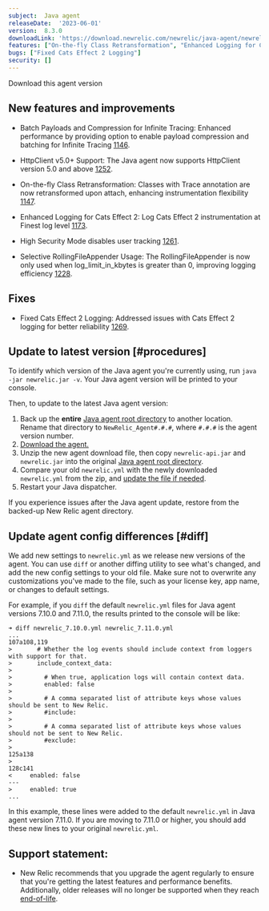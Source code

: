 ```yaml
---
subject:  Java agent
releaseDate:  '2023-06-01'
version:  8.3.0
downloadLink: 'https://download.newrelic.com/newrelic/java-agent/newrelic-agent/8.3.0/'
features: ["On-the-fly Class Retransformation", "Enhanced Logging for Cats Effect 2", "Batched Payload and Compression for Infinite Tracing", "HttpClient v5.0+ Support", "High Security Mode disables user tracking", "Updated JFR Version", "Selective RollingFileAppender Usage"]
bugs: ["Fixed Cats Effect 2 Logging"]
security: []
---
```


<ButtonGroup>
  <ButtonLink
    role="button"
    to="https://download.newrelic.com/newrelic/java-agent/newrelic-agent/8.3.0/"
    variant="primary"
  >
    Download this agent version
  </ButtonLink>
</ButtonGroup>

## New features and improvements

* Batch Payloads and Compression for Infinite Tracing: Enhanced performance by providing option to enable payload compression and batching for Infinite Tracing [1146](https://github.com/newrelic/newrelic-java-agent/pull/1146).

* HttpClient v5.0+ Support: The Java agent now supports HttpClient version 5.0 and above [1252](https://github.com/newrelic/newrelic-java-agent/pull/1252).

* On-the-fly Class Retransformation: Classes with Trace annotation are now retransformed upon attach, enhancing instrumentation flexibility [1147](https://github.com/newrelic/newrelic-java-agent/pull/1147).

* Enhanced Logging for Cats Effect 2: Log Cats Effect 2 instrumentation at Finest log level [1173](https://github.com/newrelic/newrelic-java-agent/pull/1173).

* High Security Mode disables user tracking
[1261](https://github.com/newrelic/newrelic-java-agent/pull/1261).

* Selective RollingFileAppender Usage: The RollingFileAppender is now only used when log_limit_in_kbytes is greater than 0, improving logging efficiency [1228](https://github.com/newrelic/newrelic-java-agent/pull/1228).
## Fixes

* Fixed Cats Effect 2 Logging: Addressed issues with Cats Effect 2 logging for better reliability [1269](https://github.com/newrelic/newrelic-java-agent/pull/1269).


## Update to latest version [#procedures]

To identify which version of the Java agent you're currently using, run `java -jar newrelic.jar -v`. Your Java agent version will be printed to your console.

Then, to update to the latest Java agent version:

1. Back up the **entire** [Java agent root directory](/docs/agents/manage-apm-agents/troubleshooting/find-agent-root-directory#java-agent) to another location. Rename that directory to `NewRelic_Agent#.#.#`, where `#.#.#` is the agent version number.
2. [Download the agent.](/docs/release-notes/agent-release-notes/java-release-notes)
3. Unzip the new agent download file, then copy `newrelic-api.jar` and `newrelic.jar` into the original [Java agent root directory](/docs/agents/manage-apm-agents/troubleshooting/find-agent-root-directory#java-agent).
4. Compare your old `newrelic.yml` with the newly downloaded `newrelic.yml` from the zip, and [update the file if needed](#diff).
5. Restart your Java dispatcher.

If you experience issues after the Java agent update, restore from the backed-up New Relic agent directory.

## Update agent config differences [#diff]

We add new settings to `newrelic.yml` as we release new versions of the agent. You can use `diff` or another diffing utility to see what's changed, and add the new config settings to your old file. Make sure not to overwrite any customizations you've made to the file, such as your license key, app name, or changes to default settings.

For example, if you `diff` the default `newrelic.yml` files for Java agent versions 7.10.0 and 7.11.0, the results printed to the console will be like:

```
➜ diff newrelic_7.10.0.yml newrelic_7.11.0.yml
...
107a108,119
>       # Whether the log events should include context from loggers with support for that.
>       include_context_data:
>
>         # When true, application logs will contain context data.
>         enabled: false
>
>         # A comma separated list of attribute keys whose values should be sent to New Relic.
>         #include:
>
>         # A comma separated list of attribute keys whose values should not be sent to New Relic.
>         #exclude:
>
125a138
>
128c141
<     enabled: false
---
>     enabled: true
...
```

In this example, these lines were added to the default `newrelic.yml` in Java agent version 7.11.0. If you are moving to 7.11.0 or higher, you should add these new lines to your original `newrelic.yml`.

## Support statement:

* New Relic recommends that you upgrade the agent regularly to ensure that you're getting the latest features and performance benefits. Additionally, older releases will no longer be supported when they reach [end-of-life](https://docs.newrelic.com/docs/using-new-relic/cross-product-functions/install-configure/notification-changes-new-relic-saas-features-distributed-software/).

